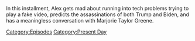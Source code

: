{{DEFAULTSORT:
    #_EPISODE_0846:September 3, 2023
}}{{Episode
    | title           = September 3, 2023
    | caption         = Listen to this episode on [https://knowledgefight.libsyn.com/846-september-3-2023 Libsyn] [https://open.spotify.com/episode/7aOQQbswMx57SzeWgGgKD5 Spotify]
    | episodeNumber   = 846
    | length          = 00:58:19
    | airDate         = September 6, 2023
    | coverageDate    = September 3, 2023
    | episodeType     = [[:Category:Present Day|Present Day]]
    | previousEpisode = [[845: September 2, 2023]]
    | nextEpisode     = [[847: Chatting with Sophie From Mars]]
}}

{{Stub}}

In this installment, Alex gets mad about running into tech problems trying to play a fake video, predicts the assassinations of both Trump and Biden, and has a meaningless conversation with Marjorie Taylor Greene.

[[Category:Episodes]]
[[Category:Present Day]]
